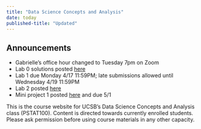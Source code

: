 ```yaml
---
title: "Data Science Concepts and Analysis"
date: today
published-title: "Updated"
---
```


::: {.callout-note}
## Announcements
* Gabrielle's office hour changed to Tuesday 7pm on Zoom
* Lab 0 solutions posted [here](content.qmd#week-1)
* Lab 1 due Monday 4/17 11:59PM; late submissions allowed until Wednesday 4/19 11:59PM
* Lab 2 posted [here](content.qmd#week-3)
* Mini project 1 posted [here](content.qmd#week-3) and due 5/1
:::

This is the course website for UCSB's Data Science Concepts and Analysis class (PSTAT100). Content is directed towards currently enrolled students. Please ask permission before using course materials in any other capacity.